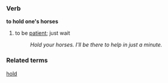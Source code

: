 === Verb ===

'''to hold one's horses''' 

# to be [[patient]]; just wait
#: ''Hold your horses.  I'll be there to help in just a minute.''

=== Related terms ===
[[hold]]